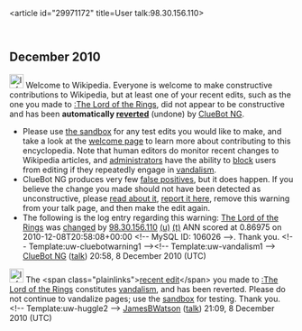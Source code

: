 <article id="29971172" title=User talk:98.30.156.110>
	<talkpage id="29971172" title="User talk:98.30.156.110">


== December 2010 ==
[[Image:Information.svg|left|25px|alt=|link=]] Welcome to Wikipedia. Everyone is welcome to make constructive contributions to Wikipedia, but at least one of your recent edits, such as the one you made to [[:The Lord of the Rings]], did not appear to be constructive and has been '''automatically [[Help:Reverting|reverted]]''' (undone) by [[User:ClueBot NG|ClueBot NG]]. 
* Please use [[Wikipedia:Sandbox|the sandbox]] for any test edits you would like to make, and take a look at the [[Wikipedia:Introduction|welcome page]] to learn more about contributing to this encyclopedia. Note that human editors do monitor recent changes to Wikipedia articles, and [[WP:ADMINS|administrators]] have the ability to [[WP:BLOCK|block]] users from editing if they repeatedly engage in [[WP:vandalism|vandalism]].
* ClueBot NG produces very few [[User:ClueBot NG#Information About False Positives|false positives]], but it does happen. If you believe the change you made should not have been detected as unconstructive, please [[User:ClueBot NG#Information About False Positives|read about it]], [[User:ClueBot NG/FalsePositives|report it here]], remove this warning from your talk page, and then make the edit again. 
* The following is the log entry regarding this warning: [[The Lord of the Rings]] was [http://en.wikipedia.org/w/index.php?title=The+Lord+of+the+Rings&amp;diff=401316066&amp;oldid=401177329 changed] by [[Special:Contributions/98.30.156.110|98.30.156.110]] [[User:98.30.156.110|(u)]] [[User talk:98.30.156.110|(t)]] ANN scored at 0.86975 on 2010-12-08T20:58:08+00:00 &lt;!-- MySQL ID: 106026 --&gt;. Thank you. &lt;!-- Template:uw-cluebotwarning1 --&gt;&lt;!-- Template:uw-vandalism1 --&gt; [[User:ClueBot NG|ClueBot NG]] ([[User talk:ClueBot NG|talk]]) 20:58, 8 December 2010 (UTC)

[[Image:Information.png|25px|alt=|link=]] The &lt;span class=&quot;plainlinks&quot;&gt;[http://en.wikipedia.org/wiki/The_Lord_of_the_Rings?diff=401317701 recent edit]&lt;/span&gt; you made to [[:The Lord of the Rings]] constitutes [[Wikipedia:Vandalism|vandalism]], and has been reverted. Please do not continue to vandalize pages; use the [[Wikipedia:Sandbox|sandbox]] for testing. Thank you. &lt;!-- Template:uw-huggle2 --&gt; [[User:JamesBWatson|JamesBWatson]] ([[User talk:JamesBWatson|talk]]) 21:09, 8 December 2010 (UTC)
	</talkpage>
</article>